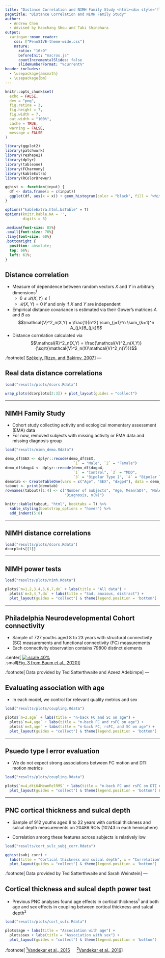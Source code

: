 ```yaml
---
title: "Distance Correlation and NIMH Family Study <html><div style='float:center'></div><hr color='#82bbdc' size=2em width=100%></html>"
pagetitle: "Distance Correlation and NIMH Family Study"
author:
  - Andrew Chen
  - Advised by Haochang Shou and Taki Shinohara
output:
  xaringan::moon_reader:
    css: ["PennSIVE-theme-wide.css"]
    nature:
      ratio: "16:9"
      beforeInit: "macros.js"
      countIncrementalSlides: false
      slideNumberFormat: "%current%"
header_includes:
  - \usepackage{amsmath}
  - \usepackage{bm}
---
```


```r
knitr::opts_chunk$set(
  echo = FALSE,
  dev = "png",
  fig.retina = 3,
  fig.height = 7,
  fig.width = 7,
  out.width = "100%",
  cache = TRUE,
  warning = FALSE,
  message = FALSE
)

library(ggplot2)
library(patchwork)
library(reshape2)
library(dplyr)
library(tableone)
library(FCharmony)
library(kableExtra)
library(RColorBrewer)

gghist <- function(input) {
  df <- data.frame(x = c(input))
  ggplot(df, aes(x = x)) + geom_histogram(color = "black", fill = "white") + theme_minimal()
}
```

```r
options("kableExtra.html.bsTable" = T)
options(knitr.kable.NA = '',
        digits = 3)
```

```css
.medium{font-size: 85%}
.small{font-size: 70%}
.tiny{font-size: 60%}
.bottomright {
  position: absolute;
  top: 66%;
  left: 61%;
}
```

## Distance correlation
- Measure of dependence between random vectors $X$ and $Y$ in arbitrary dimensions<sup>1</sup>
    - $0 \leq \mathcal{R}(X,Y) \leq 1$
    - $\mathcal{R}(X,Y) = 0$ if and only if $X$ and $Y$ are independent
- Empirical distance covariance is estimated via their Gower's matrices $A$ and $B$ as
$$\mathcal{V}^2_n(X,Y) = \frac{1}{n^2} \sum_{j=1}^n \sum_{k=1}^n A_{j,k}B_{j,k}$$
- Distance correlation calculated via
$$\mathcal{R}^2_n(X,Y) = \frac{\mathcal{V}^2_n(X,Y)}{\sqrt{\mathcal{V}^2_n(X)\mathcal{V}^2_n(Y)}}$$

.footnote[
[Székely, Rizzo, and Bakirov, 2007](https://doi.org/10.1214/009053607000000505)]
---

## Real data distance correlations
```r
load("results/plots/dcors.Rdata")

wrap_plots(dcorplots[2:3]) + plot_layout(guides = "collect")
```
---

## NIMH Family Study
- Cohort study collecting activity and ecological momentary assessment (EMA) data
- For now, removed subjects with missing activity or EMA data and missing diagnosis group

```r
load("results/nimh_demo.Rdata")

demo_df$SEX <- dplyr::recode(demo_df$SEX, 
                               `1` = "Male", `2` = "Female")
demo_df$dxgp4 <- dplyr::recode(demo_df$dxgp4, 
                               `1` = "Control", `2` = "MDD", 
                               `3` = "Bipolar Type I", `4` = "Bipolar Type II")
demotab <- CreateTableOne(vars = c("Age", "SEX", "dxgp4"), data = demo_df)
tabout <- print(demotab)
rownames(tabout)[1:4] <- c("Number of Subjects", "Age, Mean(SD)", "Male, n(%)", 
                           "Diagnosis, n(%)")
```

```r
knitr::kable(tabout, "html", booktabs = T) %>% 
  kable_styling(bootstrap_options = "hover") %>%
  add_indent(5:8)
```
---

## NIMH distance correlations
```r
load("results/plots/dcors.Rdata")
dcorplots[[1]]
```
---

## NIMH power tests
```r
load("results/plots/nimh.Rdata")

plots$`m=1,2,3,4,5,6,7,dx` + labs(title = "All data") +
  plots$`m=3,4,7,dx` + labs(title = "Sad, anxious, distract") +
  plot_layout(guides = "collect") & theme(legend.position = 'bottom')
```

---

## Philadelphia Neurodevelopmental Cohort connectivity
- Sample of 727 youths aged 8 to 23 years with structural connectivity (SC) measurements and functional connectivity (FC) measurements
- Each connectivity observation contains 79800 distinct elements

.center[
[![:scale 40%](images/F3.large.jpg)](https://www.pnas.org/content/117/1/771.full#sec-9)  
.small[[Fig. 3 from Baum et al., 2020](https://doi.org/10.1073/pnas.1912034117)]
]

.footnote[
Data provided by Ted Satterthwaite and Azeez Adebimpe
]
---

## Evaluating association with age
- In each model, we control for relevant quality metrics and sex

```r
load("results/plots/coupling.Rdata")

plots$`m=2,age` + labs(title = "n-back FC and SC on age") +
  plots$`m=4,age` + labs(title = "n-back FC and rsFC on age") +
  plots$`m=3,age` + labs(title = "n-back FC, rsFC, and SC on age") +
  plot_layout(guides = "collect") & theme(legend.position = 'bottom')
```

---

## Psuedo type I error evaluation
- We do not expect strong associations between FC motion and DTI motion metrics

```r
load("results/plots/coupling.Rdata")

plots$`m=4,dti64MeanRelRMS` + labs(title = "n-back FC and rsFC on DTI motion") +
  plot_layout(guides = "collect") & theme(legend.position = 'bottom') & labs(y = "Rejection rate")
```
---

## PNC cortical thickness and sulcal depth
- Sample of 912 youths aged 8 to 22 years with cortical thickness and sulcal depth measurements on 20486 ROIs (10243 in each hemisphere)

- Correlation among these features across subjects is relatively low

```r
load("results/cort_sulc_subj_corr.Rdata")

gghist(subj_corr) + 
  labs(title = "Cortical thickness and sulcal depth", x = "Correlation", y = "") +
  plot_layout(guides = "collect") & theme(legend.position = 'bottom')
```

.footnote[
Data provided by Ted Satterthwaite and Sarah Weinstein
]
---

## Cortical thickness and sulcal depth power test
- Previous PNC analyses found age effects in cortical thickness<sup>1</sup> and both age and sex effects in coupling between cortical thickness and sulcal depth<sup>2</sup>

```r
load("results/plots/cort_sulc.Rdata")

plots$age + labs(title = "Association with age") +
  plots$sex + labs(title = "Association with sex") +
  plot_layout(guides = "collect") & theme(legend.position = 'bottom')
```

.footnote[
[<sup>1</sup>Vandekar et al., 2015](https://doi.org/10.1016/j.neuroimage.2016.03.002)
&emsp; [<sup>2</sup>Vandekar et al., 2016](https://doi.org/10.1016/j.neuroimage.2016.03.002)]
